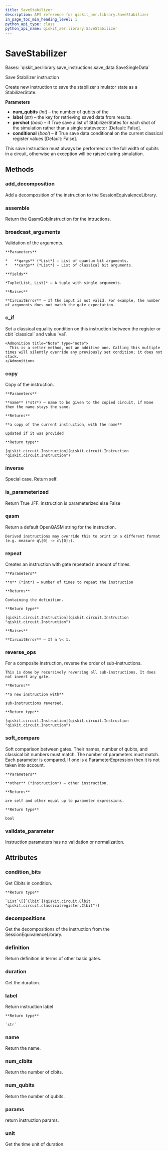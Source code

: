 ```yaml
---
title: SaveStabilizer
description: API reference for qiskit_aer.library.SaveStabilizer
in_page_toc_min_heading_level: 1
python_api_type: class
python_api_name: qiskit_aer.library.SaveStabilizer
---
```


# SaveStabilizer

<Class id="qiskit_aer.library.SaveStabilizer" isDedicatedPage={true} github="https://github.com/qiskit/qiskit-aer/tree/stable/0.12/qiskit_aer/library/save_instructions/save_stabilizer.py" signature="SaveStabilizer(num_qubits, label='stabilizer', pershot=False, conditional=False)">
  Bases: `qiskit_aer.library.save_instructions.save_data.SaveSingleData`

  Save Stabilizer instruction

  Create new instruction to save the stabilizer simulator state as a StabilizerState.

  **Parameters**

  *   **num\_qubits** (*int*) – the number of qubits of the
  *   **label** (*str*) – the key for retrieving saved data from results.
  *   **pershot** (*bool*) – if True save a list of StabilizerStates for each shot of the simulation rather than a single statevector \[Default: False].
  *   **conditional** (*bool*) – if True save data conditional on the current classical register values \[Default: False].

  <Admonition title="Note" type="note">
    This save instruction must always be performed on the full width of qubits in a circuit, otherwise an exception will be raised during simulation.
  </Admonition>

  ## Methods

  ### add\_decomposition

  <Function id="qiskit_aer.library.SaveStabilizer.add_decomposition" name="add_decomposition" signature="SaveStabilizer.add_decomposition(decomposition)">
    Add a decomposition of the instruction to the SessionEquivalenceLibrary.
  </Function>

  ### assemble

  <Function id="qiskit_aer.library.SaveStabilizer.assemble" name="assemble" signature="SaveStabilizer.assemble()">
    Return the QasmQobjInstruction for the intructions.
  </Function>

  ### broadcast\_arguments

  <Function id="qiskit_aer.library.SaveStabilizer.broadcast_arguments" name="broadcast_arguments" signature="SaveStabilizer.broadcast_arguments(qargs, cargs)">
    Validation of the arguments.

    **Parameters**

    *   **qargs** (*List*) – List of quantum bit arguments.
    *   **cargs** (*List*) – List of classical bit arguments.

    **Yields**

    *Tuple(List, List)* – A tuple with single arguments.

    **Raises**

    **CircuitError** – If the input is not valid. For example, the number of arguments does not match the gate expectation.
  </Function>

  ### c\_if

  <Function id="qiskit_aer.library.SaveStabilizer.c_if" name="c_if" signature="SaveStabilizer.c_if(classical, val)">
    Set a classical equality condition on this instruction between the register or cbit `classical` and value `val`.

    <Admonition title="Note" type="note">
      This is a setter method, not an additive one. Calling this multiple times will silently override any previously set condition; it does not stack.
    </Admonition>
  </Function>

  ### copy

  <Function id="qiskit_aer.library.SaveStabilizer.copy" name="copy" signature="SaveStabilizer.copy(name=None)">
    Copy of the instruction.

    **Parameters**

    **name** (*str*) – name to be given to the copied circuit, if None then the name stays the same.

    **Returns**

    **a copy of the current instruction, with the name**

    updated if it was provided

    **Return type**

    [qiskit.circuit.Instruction](qiskit.circuit.Instruction "qiskit.circuit.Instruction")
  </Function>

  ### inverse

  <Function id="qiskit_aer.library.SaveStabilizer.inverse" name="inverse" signature="SaveStabilizer.inverse()">
    Special case. Return self.
  </Function>

  ### is\_parameterized

  <Function id="qiskit_aer.library.SaveStabilizer.is_parameterized" name="is_parameterized" signature="SaveStabilizer.is_parameterized()">
    Return True .IFF. instruction is parameterized else False
  </Function>

  ### qasm

  <Function id="qiskit_aer.library.SaveStabilizer.qasm" name="qasm" signature="SaveStabilizer.qasm()">
    Return a default OpenQASM string for the instruction.

    Derived instructions may override this to print in a different format (e.g. measure q\[0] -> c\[0];).
  </Function>

  ### repeat

  <Function id="qiskit_aer.library.SaveStabilizer.repeat" name="repeat" signature="SaveStabilizer.repeat(n)">
    Creates an instruction with gate repeated n amount of times.

    **Parameters**

    **n** (*int*) – Number of times to repeat the instruction

    **Returns**

    Containing the definition.

    **Return type**

    [qiskit.circuit.Instruction](qiskit.circuit.Instruction "qiskit.circuit.Instruction")

    **Raises**

    **CircuitError** – If n \< 1.
  </Function>

  ### reverse\_ops

  <Function id="qiskit_aer.library.SaveStabilizer.reverse_ops" name="reverse_ops" signature="SaveStabilizer.reverse_ops()">
    For a composite instruction, reverse the order of sub-instructions.

    This is done by recursively reversing all sub-instructions. It does not invert any gate.

    **Returns**

    **a new instruction with**

    sub-instructions reversed.

    **Return type**

    [qiskit.circuit.Instruction](qiskit.circuit.Instruction "qiskit.circuit.Instruction")
  </Function>

  ### soft\_compare

  <Function id="qiskit_aer.library.SaveStabilizer.soft_compare" name="soft_compare" signature="SaveStabilizer.soft_compare(other)">
    Soft comparison between gates. Their names, number of qubits, and classical bit numbers must match. The number of parameters must match. Each parameter is compared. If one is a ParameterExpression then it is not taken into account.

    **Parameters**

    **other** (*instruction*) – other instruction.

    **Returns**

    are self and other equal up to parameter expressions.

    **Return type**

    bool
  </Function>

  ### validate\_parameter

  <Function id="qiskit_aer.library.SaveStabilizer.validate_parameter" name="validate_parameter" signature="SaveStabilizer.validate_parameter(parameter)">
    Instruction parameters has no validation or normalization.
  </Function>

  ## Attributes

  ### condition\_bits

  <Attribute id="qiskit_aer.library.SaveStabilizer.condition_bits" name="condition_bits">
    Get Clbits in condition.

    **Return type**

    `List`\[[`Clbit`](qiskit.circuit.Clbit "qiskit.circuit.classicalregister.Clbit")]
  </Attribute>

  ### decompositions

  <Attribute id="qiskit_aer.library.SaveStabilizer.decompositions" name="decompositions">
    Get the decompositions of the instruction from the SessionEquivalenceLibrary.
  </Attribute>

  ### definition

  <Attribute id="qiskit_aer.library.SaveStabilizer.definition" name="definition">
    Return definition in terms of other basic gates.
  </Attribute>

  ### duration

  <Attribute id="qiskit_aer.library.SaveStabilizer.duration" name="duration">
    Get the duration.
  </Attribute>

  ### label

  <Attribute id="qiskit_aer.library.SaveStabilizer.label" name="label">
    Return instruction label

    **Return type**

    `str`
  </Attribute>

  ### name

  <Attribute id="qiskit_aer.library.SaveStabilizer.name" name="name">
    Return the name.
  </Attribute>

  ### num\_clbits

  <Attribute id="qiskit_aer.library.SaveStabilizer.num_clbits" name="num_clbits">
    Return the number of clbits.
  </Attribute>

  ### num\_qubits

  <Attribute id="qiskit_aer.library.SaveStabilizer.num_qubits" name="num_qubits">
    Return the number of qubits.
  </Attribute>

  ### params

  <Attribute id="qiskit_aer.library.SaveStabilizer.params" name="params">
    return instruction params.
  </Attribute>

  ### unit

  <Attribute id="qiskit_aer.library.SaveStabilizer.unit" name="unit">
    Get the time unit of duration.
  </Attribute>
</Class>

